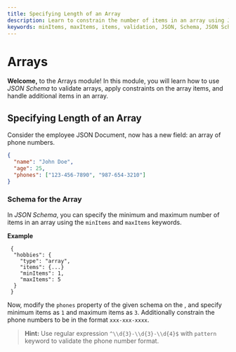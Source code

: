 ```yaml
---
title: Specifying Length of an Array
description: Learn to constrain the number of items in an array using JSON Schema.
keywords: minItems, maxItems, items, validation, JSON, Schema, JSON Schema
---
```



# Arrays

**Welcome,** to the Arrays module! In this module, you will learn how to use *JSON Schema* to validate arrays, apply constraints on the array items, and handle additional items in an array.

## Specifying Length of an Array

Consider the employee JSON Document, now has a new field: an array of phone numbers. 

```json highlightLineStart={4}
{
  "name": "John Doe",
  "age": 25,
  "phones": ["123-456-7890", "987-654-3210"]
}
```


### Schema for the Array

In *JSON Schema*, you can specify the minimum and maximum number of items in an array using the `minItems` and `maxItems` keywords.

**Example**

```
 {
  "hobbies": {
    "type": "array",
    "items": {...}
    "minItems": 1,
    "maxItems": 5
  }
 }
```
Now, modify the `phones` property of the given schema on the <SideEditorLink/>, and specify minimum items as `1` and maximum items as `3`. Additionally constrain the phone numbers to be in the format `xxx-xxx-xxxx`.

> **Hint:** Use regular expression `^\\d{3}-\\d{3}-\\d{4}$` with `pattern` keyword to validate the phone number format.